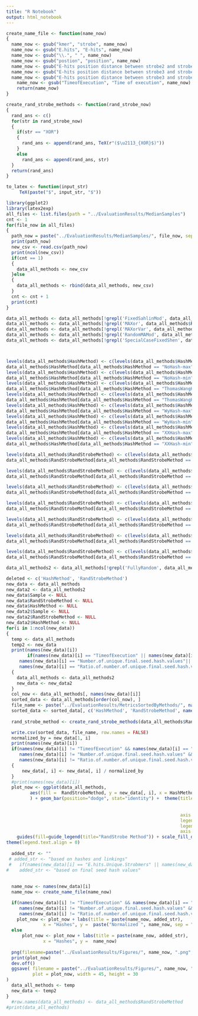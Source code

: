 ```yaml
---
title: "R Notebook"
output: html_notebook
---
```



```r
create_name_file <- function(name_now)
{
  name_now <- gsub("kmer", "strobe", name_now)
  name_now <- gsub("E.hits", "E-hits", name_now)
  name_now <- gsub("\\.", " ", name_now)
  name_now <- gsub("postion", "position", name_now)
  name_now <- gsub("E-hits position distance between strobe2 and strobe1", "E-hits distance between strobe2 and strobe1", name_now)
  name_now <- gsub("E-hits position distance between strobe3 and strobe1", "E-hits distance between strobe3 and strobe1", name_now)
  name_now <- gsub("E-hits position distance between strobe3 and strobe2", "E-hits distance between strobe3 and strobe2", name_now)
    name_now <- gsub("TimeofExecution", "Time of execution", name_now)
    return(name_now)
}
```

```r
create_rand_strobe_methods <- function(rand_strobe_now)
{
  rand_ans <- c()
  for(str in rand_strobe_now)
  {
    if(str == "XOR")
    {
      rand_ans <- append(rand_ans, TeX(r"($\u2113_{XOR}$)"))
    }
    else 
      rand_ans <- append(rand_ans, str)
  }
  return(rand_ans)
}
```

```r
to_latex <- function(input_str)
     TeX(paste("$", input_str, "$"))

```



```r
library(ggplot2)
library(latex2exp)
all_files <- list.files(path = "../EvaluationResults/MedianSamples")
cnt <- 1
for(file_now in all_files)
{
  path_now = paste("../EvaluationResults/MedianSamples/", file_now, sep = "")
  print(path_now)
  new_csv <- read.csv(path_now)
  print(ncol(new_csv))
  if(cnt == 1)
  {
    data_all_methods <- new_csv
  }else
  {
    data_all_methods <- rbind(data_all_methods, new_csv)
  }
  cnt <- cnt + 1
  print(cnt)
}

data_all_methods <- data_all_methods[!grepl('FixedSahlinMod', data_all_methods$RandStrobeMethod),]
data_all_methods <- data_all_methods[!grepl('MAXor', data_all_methods$RandStrobeMethod),]
data_all_methods <- data_all_methods[!grepl('MAXorVar', data_all_methods$RandStrobeMethod),]
data_all_methods <- data_all_methods[!grepl('RandomMAMod', data_all_methods$RandStrobeMethod),]
data_all_methods <- data_all_methods[!grepl('SpecialCaseFixedShen', data_all_methods$RandStrobeMethod),]



levels(data_all_methods$HashMethod) <- c(levels(data_all_methods$HashMethod), "None-max")
data_all_methods$HashMethod[data_all_methods$HashMethod == "NoHash-max"] <- "None-max"
levels(data_all_methods$HashMethod) <- c(levels(data_all_methods$HashMethod), "None-min")
data_all_methods$HashMethod[data_all_methods$HashMethod == "NoHash-min"] <- "None-min"
levels(data_all_methods$HashMethod) <- c(levels(data_all_methods$HashMethod), "TW-max")
data_all_methods$HashMethod[data_all_methods$HashMethod == "ThomasWangHash-max"] <- "TW-max"
levels(data_all_methods$HashMethod) <- c(levels(data_all_methods$HashMethod), "TW-min")
data_all_methods$HashMethod[data_all_methods$HashMethod == "ThomasWangHash-min"] <- "TW-min"
levels(data_all_methods$HashMethod) <- c(levels(data_all_methods$HashMethod), "Wy-max")
data_all_methods$HashMethod[data_all_methods$HashMethod == "WyHash-max"] <- "WY-max"
levels(data_all_methods$HashMethod) <- c(levels(data_all_methods$HashMethod), "Wy-min")
data_all_methods$HashMethod[data_all_methods$HashMethod == "WyHash-min"] <- "WY-min"
levels(data_all_methods$HashMethod) <- c(levels(data_all_methods$HashMethod), "XX-max")
data_all_methods$HashMethod[data_all_methods$HashMethod == "XXHash-max"] <- "XX-max"
levels(data_all_methods$HashMethod) <- c(levels(data_all_methods$HashMethod), "XX-min")
data_all_methods$HashMethod[data_all_methods$HashMethod == "XXHash-min"] <- "XX-min"

levels(data_all_methods$RandStrobeMethod) <- c(levels(data_all_methods$RandStrobeMethod), "XOR")
data_all_methods$RandStrobeMethod[data_all_methods$RandStrobeMethod == "GuoPibri"] <- "\u2113_{XOR}"

levels(data_all_methods$RandStrobeMethod) <- c(levels(data_all_methods$RandStrobeMethod), 'MOD')
data_all_methods$RandStrobeMethod[data_all_methods$RandStrobeMethod == "SahlinMod"] <- '\u2113_{MOD}'

levels(data_all_methods$RandStrobeMethod) <- c(levels(data_all_methods$RandStrobeMethod), "AND")
data_all_methods$RandStrobeMethod[data_all_methods$RandStrobeMethod == "Shen"] <- "\u2113_{AND}"

levels(data_all_methods$RandStrobeMethod) <- c(levels(data_all_methods$RandStrobeMethod), "BC")
data_all_methods$RandStrobeMethod[data_all_methods$RandStrobeMethod == "SahlinBitCount"] <- "\u2113_{BC}"

levels(data_all_methods$RandStrobeMethod) <- c(levels(data_all_methods$RandStrobeMethod), "CC")
data_all_methods$RandStrobeMethod[data_all_methods$RandStrobeMethod == "LiuPatroLi"] <- "\u2113_{CC}"

levels(data_all_methods$RandStrobeMethod) <- c(levels(data_all_methods$RandStrobeMethod), "XV")
data_all_methods$RandStrobeMethod[data_all_methods$RandStrobeMethod == "XorVar"] <- "\u2113_{XV}"

levels(data_all_methods$RandStrobeMethod) <- c(levels(data_all_methods$RandStrobeMethod), "MAMD")
data_all_methods$RandStrobeMethod[data_all_methods$RandStrobeMethod == "MAMod"] <- "\u2113_{MAMD}"

data_all_methods2 <- data_all_methods[!grepl('FullyRandom', data_all_methods$RandStrobeMethod),]

deleted <- c('HashMethod', 'RandStrobeMethod')
new_data <- data_all_methods
new_data2 <- data_all_methods2
new_data$Sample <- NULL
new_data$RandStrobeMethod <- NULL
new_data$HashMethod <- NULL
new_data2$Sample <- NULL
new_data2$RandStrobeMethod <- NULL
new_data2$HashMethod <- NULL
for(i in 1:ncol(new_data))
{
  temp <- data_all_methods
  temp2 <- new_data
  print(names(new_data)[i])
        if(names(new_data)[i] == "TimeofExecution" || names(new_data)[i] == "Number.of.unique.Strobmers" ||
     names(new_data)[i] == "Number.of.unique.final.seed.hash.values"||
     names(new_data)[i] == "Ratio.of.number.of.unique.final.seed.hash.value.to.number.of.unique.strobmers" ||   names(new_data)[i] == "E.hits.of.Strobmers" ||  names(new_data)[i] == "E.hits.of.final.seed.hash.values")
  {
    data_all_methods <- data_all_methods2
    new_data <- new_data2
  }
  col_now <- data_all_methods[, names(new_data)[i]]
  sorted_data <- data_all_methods[order(col_now), ]
  file_name <- paste("../EvaluationResults/MetricsSortedByMethods/", names(new_data)[i], ".csv",sep = "")
  sorted_data <- sorted_data[, c('HashMethod', 'RandStrobeMethod', names(new_data)[i])]
  
  rand_strobe_method <- create_rand_strobe_methods(data_all_methods$RandStrobeMethod)

  write.csv(sorted_data, file_name, row.names = FALSE)
  normalized_by = new_data[1, i]
  print(names(new_data)[i])
  if(names(new_data)[i] != "TimeofExecution" && names(new_data)[i] == "Number.of.unique.Strobmers" &&
     names(new_data)[i] != "Number.of.unique.final.seed.hash.values" &&
     names(new_data)[i] != "Ratio.of.number.of.unique.final.seed.hash.value.to.number.of.unique.strobmers" &&   names(new_data)[i] != "E.hits.of.Strobmers" &&  names(new_data)[i] != "E.hits.of.final.seed.hash.values")
  {
      new_data[, i] <- new_data[, i] / normalized_by
  }
  #print(names(new_data)[i])
  plot_now <- ggplot(data_all_methods,
         aes(fill =  RandStrobeMethod, y = new_data[, i], x = HashMethod)
         ) + geom_bar(position="dodge", stat="identity") +  theme(title = element_text(size = 70), 
                                                                  
                                                                  
                                                                  axis.title=element_text(size=50), 
                                                                  legend.text = element_text(size = 50),
                                                                  legend.title = element_text(size = 50),
                                                                  axis.text = element_text(size = 40)) + 
    guides(fill=guide_legend(title="RandStrobe Method")) + scale_fill_discrete(labels = to_latex) +
theme(legend.text.align = 0)
  
  added_str <- ""
 # added_str <- "based on hashes and linkings"
 #   if(names(new_data)[i] == "E.hits.Unique.Strobmers" || names(new_data)[i]  == "Unique.Strobmers" || names(new_data)[i] == "E.hits.Unique.Strobmers")
#    added_str <- "based on final seed hash values"
  
  
  name_now <- names(new_data)[i]
  name_now <- create_name_file(name_now)

  if(names(new_data)[i] != "TimeofExecution" && names(new_data)[i] == "Number.of.unique.Strobmers" &&
     names(new_data)[i] != "Number.of.unique.final.seed.hash.values" &&
     names(new_data)[i] != "Ratio.of.number.of.unique.final.seed.hash.value.to.number.of.unique.strobmers" &&   names(new_data)[i] != "E.hits.of.Strobmers" &&  names(new_data)[i] != "E.hits.of.final.seed.hash.values")
    plot_now <- plot_now + labs(title = paste(name_now, added_str),
              x = "Hashes", y =  paste("Normalized ", name_now, sep = ""))
  else 
      plot_now <- plot_now + labs(title = paste(name_now, added_str),
              x = "Hashes", y =  name_now)
  
  png(filename=paste("../EvaluationResults/Figures/", name_now, ".png",sep = ""), width=4000, height= 4000)
  print(plot_now)
  dev.off()
  ggsave( filename = paste("../EvaluationResults/Figures/", name_now, ".pdf",sep = ""), 
          plot = plot_now, width = 45, height = 30
)
  data_all_methods <- temp
  new_data <- temp2
}
  #row.names(data_all_methods) <- data_all_methods$RandStrobeMethod
#print(data_all_methods)
```
